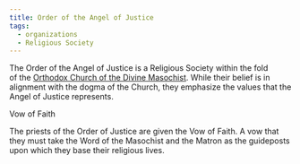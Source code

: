 ```yaml
---
title: Order of the Angel of Justice
tags:
  - organizations
  - Religious Society
---
```


The Order of the Angel of Justice is a Religious Society within the fold of the
[Orthodox Church of the Divine Masochist](../religions/divine-masochism/orthodox/index.mdx).
While their belief is in alignment with the dogma of the Church, they emphasize
the values that the Angel of Justice represents.

Vow of Faith

The priests of the Order of Justice are given the Vow of Faith. A vow that they
must take the Word of the Masochist and the Matron as the guideposts upon which
they base their religious lives.
